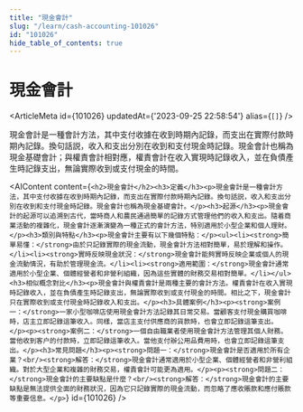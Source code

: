 ```yaml
---
title: "現金會計"
slug: "/learn/cash-accounting-101026"
id: "101026"
hide_table_of_contents: true
---
```



# 現金會計

<ArticleMeta id={101026} updatedAt={'2023-09-25 22:58:54'} alias={`[]`} />
<div className='border-solid border-b border-t-0 my-4 border-[var(--ifm-color-gray-300)]' />

現金會計是一種會計方法，其中支付收據在收到時期內記錄，而支出在實際付款時期內記錄。換句話説，收入和支出分別在收到和支付現金時記錄。現金會計也稱為現金基礎會計；與權責會計相對應，權責會計在收入實現時記錄收入，並在負債產生時記錄支出，無論實際收到或支付現金的時間。

<AIContent content={`<h2>現金會計</h2><h3>定義</h3><p>現金會計是一種會計方法，其中支付收據在收到時期內記錄，而支出在實際付款時期內記錄。換句話説，收入和支出分別在收到和支付現金時記錄。現金會計也稱為現金基礎會計。</p><h3>起源</h3><p>現金會計的起源可以追溯到古代，當時商人和農民通過簡單的記錄方式管理他們的收入和支出。隨着商業活動的複雜化，現金會計逐漸演變為一種正式的會計方法，特別適用於小型企業和個人理財。</p><h3>類別與特點</h3><p>現金會計主要有以下幾個特點：</p><ul><li><strong>簡單易懂：</strong>由於只記錄實際的現金流動，現金會計方法相對簡單，易於理解和操作。</li><li><strong>實時反映現金狀況：</strong>現金會計能夠實時反映企業或個人的現金流動情況，有助於管理現金流。</li><li><strong>適用範圍：</strong>現金會計通常適用於小型企業、個體經營者和非營利組織，因為這些實體的財務交易相對簡單。</li></ul><h3>相似概念對比</h3><p>現金會計與權責會計是兩種主要的會計方法。權責會計在收入實現時記錄收入，並在負債產生時記錄支出，無論實際收到或支付現金的時間。相比之下，現金會計只在實際收到或支付現金時記錄收入和支出。</p><h3>具體案例</h3><p><strong>案例一：</strong>一家小型咖啡店使用現金會計方法記錄其日常交易。當顧客支付現金購買咖啡時，店主立即記錄這筆收入。同樣，當店主支付供應商的貨款時，也會立即記錄這筆支出。</p><p><strong>案例二：</strong>一個自由職業者使用現金會計方法管理其個人財務。當他收到客户的付款時，立即記錄這筆收入。當他支付辦公用品費用時，也會立即記錄這筆支出。</p><h3>常見問題</h3><p><strong>問題一：</strong>現金會計是否適用於所有企業？<br/><strong>解答：</strong>現金會計通常適用於小型企業、個體經營者和非營利組織。對於大型企業和複雜的財務交易，權責會計可能更為適用。</p><p><strong>問題二：</strong>現金會計的主要缺點是什麼？<br/><strong>解答：</strong>現金會計的主要缺點是無法提供全面的財務狀況，因為它只記錄實際的現金流動，而忽略了應收賬款和應付賬款等重要信息。</p>`} id={101026} />
